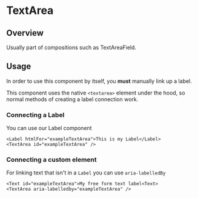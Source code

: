 
<Meta of={TextAreaStories} />

# TextArea

<ResourceLinks
  sourceCode="https://github.com/cultureamp/kaizen-design-system/tree/main/packages/components/src/TextArea"
  className="!mb-8"
/>


<Installation
  installCommand="pnpm add @kaizen/components"
  importStatement='import { TextArea } from "@kaizen/components"'
/>

## Overview

Usually part of compositions such as <LinkTo pageId="components-text-area-field">TextAreaField</LinkTo>.

<Canvas of={TextAreaStories.Playground} />
<Controls of={TextAreaStories.Playground} />

## Usage

In order to use this component by itself, you **must** manually link up a label.

This component uses the native `<textarea>` element under the hood, so normal methods of creating a label connection work.

### Connecting a Label

You can use our <LinkTo pageId="components-label">Label</LinkTo> component

```
<Label htmlFor="exampleTextArea">This is my Label</Label>
<TextArea id="exampleTextArea" />
```

### Connecting a custom element
For linking text that isn't in a `Label` you can use `aria-labelledBy`

```
<Text id="exampleTextArea">My free form text label<Text>
<TextArea aria-labelledby="exampleTextArea" />
```
